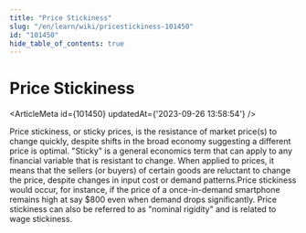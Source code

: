 ```yaml
---
title: "Price Stickiness"
slug: "/en/learn/wiki/pricestickiness-101450"
id: "101450"
hide_table_of_contents: true
---
```



# Price Stickiness

<ArticleMeta id={101450} updatedAt={'2023-09-26 13:58:54'} />
<div className='border-solid border-b border-t-0 my-4 border-[var(--ifm-color-gray-300)]' />

Price stickiness, or sticky prices, is the resistance of market price(s) to change quickly, despite shifts in the broad economy suggesting a different price is optimal. "Sticky" is a general economics term that can apply to any financial variable that is resistant to change. When applied to prices, it means that the sellers (or buyers) of certain goods are reluctant to change the price, despite changes in input cost or demand patterns.Price stickiness would occur, for instance, if the price of a once-in-demand smartphone remains high at say $800 even when demand drops significantly. Price stickiness can also be referred to as "nominal rigidity" and is related to wage stickiness.
